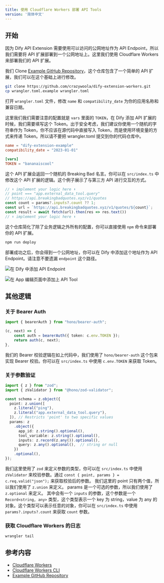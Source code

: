```yaml
---
title: 使用 Cloudflare Workers 部署 API Tools
version: '简体中文'
---
```


## 开始

因为 Dify API Extension 需要使用可以访问的公网地址作为 API Endpoint，所以我们需要将 API 扩展部署到一个公网地址上。这里我们使用 Cloudflare Workers 来部署我们的 API 扩展。

我们 Clone [Example GitHub Repository](https://github.com/crazywoola/dify-extension-workers)，这个仓库包含了一个简单的 API 扩展，我们可以在这个基础上进行修改。

```bash
git clone https://github.com/crazywoola/dify-extension-workers.git
cp wrangler.toml.example wrangler.toml
```

打开 `wrangler.toml` 文件，修改 `name` 和 `compatibility_date` 为你的应用名称和兼容日期。

这里我们我们需要注意的配置就是 `vars` 里面的 `TOKEN`，在 Dify 添加 API 扩展的时候，我们需要填写这个 Token。出于安全考虑，我们建议你使用一个随机的字符串作为 Token，你不应该在源代码中直接写入 Token，而是使用环境变量的方式来传递 Token。所以请不要把 wrangler.toml 提交到你的代码仓库中。

```toml
name = "dify-extension-example"
compatibility_date = "2023-01-01"

[vars]
TOKEN = "bananaiscool"
```

这个 API 扩展会返回一个随机的 Breaking Bad 名言。你可以在 `src/index.ts` 中修改这个 API 扩展的逻辑。这个例子展示了与第三方 API 进行交互的方式。

```typescript
// ⬇️ implement your logic here ⬇️
// point === "app.external_data_tool.query"
// https://api.breakingbadquotes.xyz/v1/quotes
const count = params?.inputs?.count ?? 1;
const url = `https://api.breakingbadquotes.xyz/v1/quotes/${count}`;
const result = await fetch(url).then(res => res.text())
// ⬆️ implement your logic here ⬆️
```

这个仓库简化了除了业务逻辑之外所有的配置，你可以直接使用 `npm` 命令来部署你的 API 扩展。

```bash
npm run deploy
```

部署成功之后，你会得到一个公网地址，你可以在 Dify 中添加这个地址作为 API Endpoint。请注意不要遗漏 `endpoint` 这个路径。

![在 Dify 中添加 API Endpoint](https://assets-docs.dify.ai/dify-enterprise-mintlify/zh_CN/guides/extension/api-based-extension/9433a486a441713ade6270e9dc6c0544.png)

![在 App 编辑页面中添加上 API Tool](https://assets-docs.dify.ai/dify-enterprise-mintlify/zh_CN/guides/extension/api-based-extension/72c285e58ec136a1a9a66f61b4b41ca1.png)

## 其他逻辑

### 关于 Bearer Auth

```typescript
import { bearerAuth } from "hono/bearer-auth";

(c, next) => {
    const auth = bearerAuth({ token: c.env.TOKEN });
    return auth(c, next);
},
```

我们的 Bearer 校验逻辑在如上代码中，我们使用了 `hono/bearer-auth` 这个包来实现 Bearer 校验。你可以在 `src/index.ts` 中使用 `c.env.TOKEN` 来获取 Token。

### 关于参数验证

```typescript
import { z } from "zod";
import { zValidator } from "@hono/zod-validator";

const schema = z.object({
  point: z.union([
    z.literal("ping"),
    z.literal("app.external_data_tool.query"),
  ]), // Restricts 'point' to two specific values
  params: z
    .object({
      app_id: z.string().optional(),
      tool_variable: z.string().optional(),
      inputs: z.record(z.any()).optional(),
      query: z.any().optional(),  // string or null
    })
    .optional(),
});

```

我们这里使用了 `zod` 来定义参数的类型，你可以在 `src/index.ts` 中使用 `zValidator` 来校验参数。通过 `const { point, params } = c.req.valid("json");` 来获取校验后的参数。 我们这里的 point 只有两个值，所以我们使用了 `z.union` 来定义。 params 是一个可选的参数，所以我们使用了 `z.optional` 来定义。 其中会有一个 `inputs` 的参数，这个参数是一个 `Record<string, any>` 类型，这个类型表示一个 key 为 string，value 为 any 的对象。这个类型可以表示任意的对象，你可以在 `src/index.ts` 中使用 `params?.inputs?.count` 来获取 `count` 参数。

### 获取 Cloudflare Workers 的日志

```bash
wrangler tail
```

## 参考内容

* [Cloudflare Workers](https://workers.cloudflare.com/)
* [Cloudflare Workers CLI](https://developers.cloudflare.com/workers/cli-wrangler/install-update)
* [Example GitHub Repository](https://github.com/crazywoola/dify-extension-workers)
